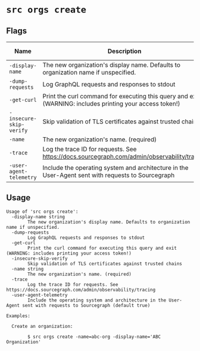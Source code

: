 # `src orgs create`


## Flags

| Name | Description | Default Value |
|------|-------------|---------------|
| `-display-name` | The new organization's display name. Defaults to organization name if unspecified. |  |
| `-dump-requests` | Log GraphQL requests and responses to stdout | `false` |
| `-get-curl` | Print the curl command for executing this query and exit (WARNING: includes printing your access token!) | `false` |
| `-insecure-skip-verify` | Skip validation of TLS certificates against trusted chains | `false` |
| `-name` | The new organization's name. (required) |  |
| `-trace` | Log the trace ID for requests. See https://docs.sourcegraph.com/admin/observability/tracing | `false` |
| `-user-agent-telemetry` | Include the operating system and architecture in the User-Agent sent with requests to Sourcegraph | `true` |


## Usage

```
Usage of 'src orgs create':
  -display-name string
    	The new organization's display name. Defaults to organization name if unspecified.
  -dump-requests
    	Log GraphQL requests and responses to stdout
  -get-curl
    	Print the curl command for executing this query and exit (WARNING: includes printing your access token!)
  -insecure-skip-verify
    	Skip validation of TLS certificates against trusted chains
  -name string
    	The new organization's name. (required)
  -trace
    	Log the trace ID for requests. See https://docs.sourcegraph.com/admin/observability/tracing
  -user-agent-telemetry
    	Include the operating system and architecture in the User-Agent sent with requests to Sourcegraph (default true)

Examples:

  Create an organization:

    	$ src orgs create -name=abc-org -display-name='ABC Organization'



```
	